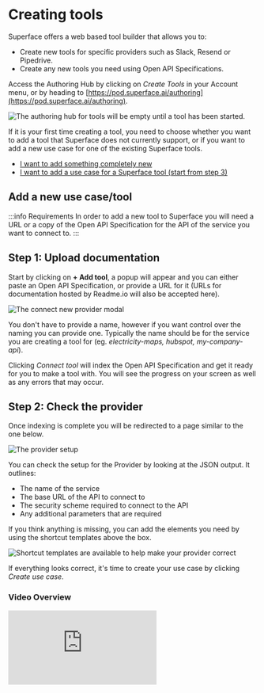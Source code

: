 # Creating tools

Superface offers a web based tool builder that allows you to:

- Create new tools for specific providers such as Slack, Resend or Pipedrive.
- Create any new tools you need using Open API Specifications.

Access the Authoring Hub by clicking on _Create Tools_ in your Account menu, or by heading to [https://pod.superface.ai/authoring](https://pod.superface.ai/authoring).

![The authoring hub for tools will be empty until a tool has been started.](/img/tools/authoring-index.png)

If it is your first time creating a tool, you need to choose whether you want to add a tool that Superface does not currently support, or if you want to add a new use case for one of the existing Superface tools.

- [I want to add something completely new](#add-a-new-tool)
- [I want to add a use case for a Superface tool (start from step 3)](#step-3-create-a-use-case)

## Add a new use case/tool

:::info Requirements
In order to add a new tool to Superface you will need a URL or a copy of the Open API Specification for the API of the service you want to connect to.
:::

## Step 1: Upload documentation

Start by clicking on **+ Add tool**, a popup will appear and you can either paste an Open API Specification, or provide a URL for it (URLs for documentation hosted by Readme.io will also be accepted here).

![The connect new provider modal](/img/tools/authoring-provider-input.png)

You don't have to provide a name, however if you want control over the naming you can provide one. Typically the name should be for the service you are creating a tool for (eg. _electricity-maps, hubspot, my-company-api_).

Clicking _Connect tool_ will index the Open API Specification and get it ready for you to make a tool with. You will see the progress on your screen as well as any errors that may occur.

## Step 2: Check the provider

Once indexing is complete you will be redirected to a page similar to the one below.

![The provider setup](/img/tools/authoring-check-provider.png)

You can check the setup for the Provider by looking at the JSON output. It outlines:

- The name of the service
- The base URL of the API to connect to
- The security scheme required to connect to the API
- Any additional parameters that are required

If you think anything is missing, you can add the elements you need by using the shortcut templates above the box.

![Shortcut templates are available to help make your provider correct](/img/tools/authoring-shortcut-templates.png)

If everything looks correct, it's time to create your use case by clicking _Create use case_.

### Video Overview

<div
  style={{
    position: 'relative',
    paddingBottom: '68.3385579937304%',
    height: 0,
  }}
>
  <iframe
    src="https://www.loom.com/embed/7a294f93c6f14a8c9d1ff51cad91c83b?sid=23a86b3d-a7c2-4c3b-addb-1396edb6d7e5"
    frameBorder={0}
    webkitallowfullscreen=""
    mozallowfullscreen=""
    allowFullScreen=""
    style={{
      position: 'absolute',
      top: 0,
      left: 0,
      width: '100%',
      height: '100%',
    }}
  />
</div>

## Step 3: Create a use case

Before defining your use case, you must install the provider for the tool. You can do this by clicking on _Install_. Once complete, you can proceed with writing your use case prompt.

![First you must install the provider](/img/tools/authoring-install-first.png)

Next, define what the action for your tool should take by writing it out as natural language. For example, with this _dbt_ tool, we want to invite new users to our account:

![Write your use case prompt as a natural language input](/img/tools/authoring-prompt-example.png)

Click **Create new use case** to continue.

Superface will then determine how to achieve your use case using the documentation you provided earlier.

![Superface determines how to achieve a use case and shows you progress](/img/tools/authoring-working-on-use-case.png)

### Video Overview

<div
  style={{
    position: 'relative',
    paddingBottom: '61.91222570532916%',
    height: 0,
  }}
>
  <iframe
    src="https://www.loom.com/embed/4a0e3c28316944678149c07647ee55c8?sid=7192706e-7f6a-4114-962d-649901c0556e"
    frameBorder={0}
    webkitallowfullscreen=""
    mozallowfullscreen=""
    allowFullScreen=""
    style={{
      position: 'absolute',
      top: 0,
      left: 0,
      width: '100%',
      height: '100%',
    }}
  />
</div>

## Step 4: Test and edit

After Superface determines what is required by the API to achieve your use case, you will see a page that looks similar to the one below.

![The profile tester](/img/tools/authoring-profile-test.png)

There are three areas on this page:

The **use case interface** defines the expected inputs that are needed to make your use case possible, as well as what a successful response will look like. This is determined from the documentation you provided.

The **chat window** on the right is pre-populated with your requested use case prompt. You can test it directly from here to see if you get the response you are looking for.

First, test your prompt to see what you get.

![Missing configuration](/img/tools/authoring-config-missing.png)

In order to complete requests with your tool, Superface needs the correct authorization. If this is not already set up, you will be asked to configure it. Click on _Configure_ to enter the API credentials.

If you are happy with the output from your prompt, you can move on to installing it.

If you think your prompt can do better, you can choose to _Change the inital prompt_ and provide greater specificity.

### Video Overview

<div
  style={{
    position: 'relative',
    paddingBottom: '75.51020408163265%',
    height: 0,
  }}
>
  <iframe
    src="https://www.loom.com/embed/71c87f6d8e1844068f43d058aba18362?sid=d5dc1286-da1d-4e66-b116-6f01a47d0097"
    frameBorder={0}
    webkitallowfullscreen=""
    mozallowfullscreen=""
    allowFullScreen=""
    style={{
      position: 'absolute',
      top: 0,
      left: 0,
      width: '100%',
      height: '100%',
    }}
  />
</div>

## Step 5: Install your tool

To install your tool click on _Install use case_. A modal will appear with the files that are going to be installed on your account. This is for information only.

![The installation modal](/img/tools/authoring-files-to-be-installed.png)

Superface now has everything it needs to provide the capability you requested.

Click on **Install use case** again to add it to your list of tools.
